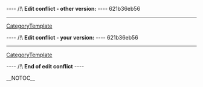 
---- /!\ <b>Edit conflict - other version:</b> ----
621b36eb56
----
[[CategoryTemplate]]

---- /!\ <b>Edit conflict - your version:</b> ----
621b36eb56
----
[[CategoryTemplate]]

---- /!\ <b>End of edit conflict</b> ----

__NOTOC__